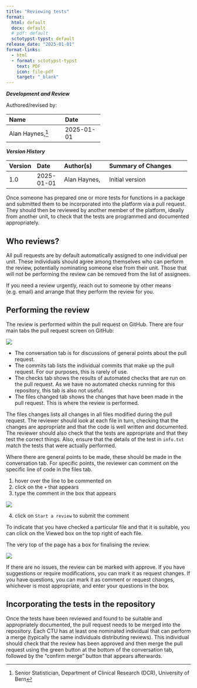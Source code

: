 ```yaml
---
title: "Reviewing tests"
format: 
  html: default
  docx: default
  # pdf: default
  sctotypst-typst: default
release_date: "2025-01-01"
format-links:
  - html
  - format: sctotypst-typst
    text: PDF
    icon: file-pdf
    target: "_blank"
---
```


::: {.callout-note collapse="true" title="Document development, review and version history"}

***Development and Review***

Authored/revised by:

`#set align(center)`{=typst}

+-----------------------+------------+
| Name                  | Date       |
|                       |            |
+:======================+:===========+
| Alan Haynes,[^1]      | 2025-01-01 |
+-----------------------+------------+

[^1]: Senior Statistician, Department of Clinical Research (DCR), University of Bern


`#set align(left)`{=typst}

***Version History***

`#set align(center)`{=typst}

+---------+------------+--------------------+-------------------------------------+
| Version | Date       | Author(s)          | Summary of Changes                  |
+:========+:===========+:===================+:====================================+
| 1.0     | 2025-01-01 | Alan Haynes,       | Initial version                     |
+---------+------------+--------------------+-------------------------------------+

`#set align(left)`{=typst}

:::

Once someone has prepared one or more tests for functions in a package and submitted them to be incorporated into the platform via a pull request. They should then be reviewed by another member of the platform, ideally from another unit, to check that the tests are programmed and documented appropriately.


<!-- ```{mermaid} -->
<!-- DOUBLE ARROWS CONVERTED TO SINGLE ARROWS -->
<!-- flowchart LR -->
<!--   a[Tests written] -> b[Pull request to incorporate] -->
<!--   b -> c[Reviewers chosen]  -->
<!--   c -> d[Code reviewed] -->
<!--   d -> e[Review approved] -->
<!--   d -> f[Suggested improvements] -->
<!--   f -> g[Author improves tests] -->
<!--   g -> d -->
<!-- ``` -->

## Who reviews?

All pull requests are by default automatically assigned to one individual per unit. These individuals should agree among themselves who can perform the review, potentially nominating someone else from their unit. Those that will not be performing the review can be removed from the list of assignees.

::: {.callout-note}
If you need a review urgently, reach out to someone by other means (e.g. email) and arrange that they perform the review for you.
:::

## Performing the review

The review is performed within the pull request on GitHub. There are four main tabs the pull request screen on GitHub:

![](fig/gh_tabs.png){fig-align="center"}

- The conversation tab is for discussions of general points about the pull request.
- The commits tab lists the individual commits that make up the pull request. For our purposes, this is rarely of use.
- The checks tab shows the results of automated checks that are run on the pull request. As we have no automated checks running for this repository, this tab is also not useful.
- The files changed tab shows the changes that have been made in the pull request. This is where the review is performed.

The files changes lists all changes in all files modified during the pull request. The reviewer should look at each file in turn, checking that the changes are appropriate and that the code is well written and documented. The reviewer should also check that the tests are appropriate and that they test the correct things. Also, ensure that the details of the test in `info.txt` match the tests that were actually performed.

Where there are general points to be made, these should be made in the conversation tab. For specific points, the reviewer can comment on the specific line of code in the files tab.

1. hover over the line to be commented on
2. click on the `+` that appears
3. type the comment in the box that appears

![](fig/gh_linecomment.png){fig-align="center"}

4. click on `Start a review` to submit the comment

To indicate that you have checked a particular file and that it is suitable, you can click on the Viewed box on the top right of each file.

The very top of the page has a box for finalising the review.

![](fig/gh_review.png){fig-align="center"}

If there are no issues, the review can be marked with approve. If you have suggestions or require modifications, you can mark it as request changes. If you have questions, you can mark it as comment or request changes, whichever is most appropriate, and enter your questions in the box.

## Incorporating the tests in the repository

Once the tests have been reviewed and found to be suitable and appropriately documented, the pull request needs to be merged into the repository. Each CTU has at least one nominated individual that can perform a merge (typically the same individuals distributing reviews). This individual should check that the review has been approved and then merge the pull request using the green button at the bottom of the conversation tab, followed by the "confirm merge" button that appears afterwards.
